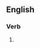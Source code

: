{{also|re-establishing}}

==English==

===Verb===
{{head|en|verb form}}

# {{present participle of|en|reestablish|nocat=1}}